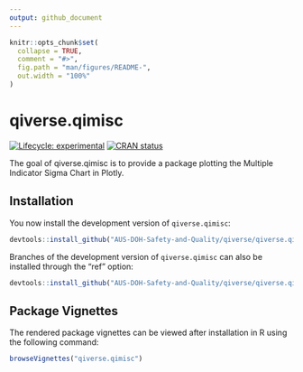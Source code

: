 ```yaml
---
output: github_document
---
```


<!-- README.md is generated from README.Rmd. Please edit that file -->

```r
knitr::opts_chunk$set(
  collapse = TRUE,
  comment = "#>",
  fig.path = "man/figures/README-",
  out.width = "100%"
)
```

# qiverse.qimisc

<!-- badges: start -->

[![Lifecycle: experimental](https://img.shields.io/badge/lifecycle-experimental-orange.svg)](https://lifecycle.r-lib.org/articles/stages.html#experimental) [![CRAN status](https://www.r-pkg.org/badges/version/qiverse.qimisc)](https://CRAN.R-project.org/package=qiverse.qimisc)

<!-- badges: end -->

The goal of qiverse.qimisc is to provide a package plotting the Multiple Indicator Sigma Chart in Plotly.

## Installation

You now install the development version of `qiverse.qimisc`:

``` r
devtools::install_github("AUS-DOH-Safety-and-Quality/qiverse/qiverse.qimisc")
```

Branches of the development version of `qiverse.qimisc` can also be installed through the "ref" option:

``` r
devtools::install_github("AUS-DOH-Safety-and-Quality/qiverse/qiverse.qimisc", ref = "branch-a")
```

## Package Vignettes

The rendered package vignettes can be viewed after installation in R using the following command:

``` r
browseVignettes("qiverse.qimisc")
```
